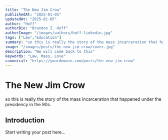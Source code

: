 ```yaml
---
title: "The New Jim Crow"
publishedAt: "2025-01-05"
updatedAt: "2025-01-05"
author: "Hoff"
authorBio: "Brandon Z. Hoff"
authorImage: "/images/authors/hoff-linkedin.jpg"
tags: ["Law","Education"]
summary: "so this is really the story of the mass incarceration that happened under the presidency in the 90s. "
image: "/images/posts/the-new-jim-crow/cover.jpg"
description: "We will come back to this"
keywords: "Law, Mass, Love"
canonical: "https://yourdomain.com/posts/the-new-jim-crow"
---
```


# The New Jim Crow

so this is really the story of the mass incarceration that happened under the presidency in the 90s. 

## Introduction

Start writing your post here...

<div className="border-t border-border/40 mt-8 pt-6">
  <div className="space-y-6">
    <FeedbackButtons />
    <NewsletterSignup />
  </div>
</div>

<AuthorBio 
  author={frontmatter.author}
  image={frontmatter.authorImage}
  bio={frontmatter.authorBio}
/>
